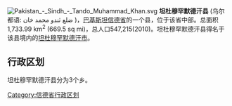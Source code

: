 [[File:Pakistan_-_Sindh_-_Tando_Muhammad_Khan.svg|thumb]]
'''坦杜穆罕默德汗县''' (乌尔都语: ضلع ٽنڊو محمد خان )，[[巴基斯坦|巴基斯坦]][[信德省|信德省]]的一个县，位于该省中部。总面积1,733.99 km<sup>2</sup> (669.5 sq mi)，总人口547,215(2010)。坦杜穆罕默德汗县得名于该县境内的[[坦杜穆罕默德汗市|坦杜穆罕默德汗市]]。

== 行政区划 ==
坦杜穆罕默德汗县分为3个乡。

{{信德省行政区划}}
[[Category:信德省行政区划|Category:信德省行政区划]]